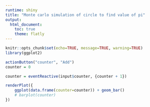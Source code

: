 ---
runtime: shiny
title: "Monte carlo simulation of circle to find value of pi"
output: 
  html_document:
    toc: true
    theme: flatly
---

```{r}
knitr::opts_chunk$set(echo=TRUE, message=TRUE, warning=TRUE)
library(ggplot2)
```


```{r}
actionButton("counter", "Add")
counter = 0
```

```{r}
counter = eventReactive(input$counter, {counter + 1})
```

```{r}

renderPlot({
    ggplot(data.frame(counter=counter)) + geom_bar()
    # barplot(counter)
})
```